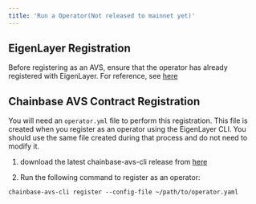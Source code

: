 ```yaml
---
title: 'Run a Operator(Not released to mainnet yet)'
---
```


## EigenLayer Registration

Before registering as an AVS, ensure that the operator has already registered with EigenLayer. 
For reference, see [here](https://docs.eigenlayer.xyz/eigenlayer/operator-guides/operator-installation)

## Chainbase AVS Contract Registration

You will need an `operator.yml` file to perform this registration. This file is created when you register as an operator using the EigenLayer CLI. You should use the same file created during that process and do not need to modify it.

1. download the latest chainbase-avs-cli release from [here](https://github.com/chainbase-labs/chainbase-avs-contracts/releases)


2. Run the following command to register as an operator:

```
chainbase-avs-cli register --config-file ~/path/to/operator.yaml
``` 